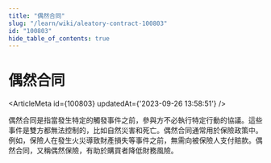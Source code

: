 ```yaml
---
title: "偶然合同"
slug: "/learn/wiki/aleatory-contract-100803"
id: "100803"
hide_table_of_contents: true
---
```



# 偶然合同

<ArticleMeta id={100803} updatedAt={'2023-09-26 13:58:51'} />
<div className='border-solid border-b border-t-0 my-4 border-[var(--ifm-color-gray-300)]' />

偶然合同是指當發生特定的觸發事件之前，參與方不必執行特定行動的協議。這些事件是雙方都無法控制的，比如自然災害和死亡。偶然合同通常用於保險政策中。例如，保險人在發生火災導致財產損失等事件之前，無需向被保險人支付賠款。偶然合同，又稱偶然保險，有助於購買者降低財務風險。
